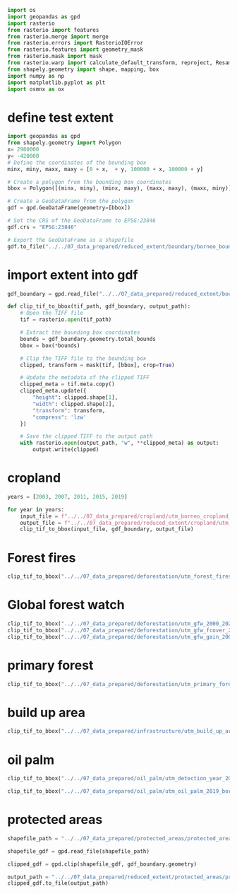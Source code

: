 
```python
import os
import geopandas as gpd
import rasterio
from rasterio import features
from rasterio.merge import merge
from rasterio.errors import RasterioIOError
from rasterio.features import geometry_mask
from rasterio.mask import mask
from rasterio.warp import calculate_default_transform, reproject, Resampling
from shapely.geometry import shape, mapping, box
import numpy as np
import matplotlib.pyplot as plt
import osmnx as ox
```

# define test extent 
```python
import geopandas as gpd
from shapely.geometry import Polygon
x= 2980000
y= -420000
# Define the coordinates of the bounding box
minx, miny, maxx, maxy = [0 + x,  + y, 100000 + x, 100000 + y]

# Create a polygon from the bounding box coordinates
bbox = Polygon([(minx, miny), (minx, maxy), (maxx, maxy), (maxx, miny)])

# Create a GeoDataFrame from the polygon
gdf = gpd.GeoDataFrame(geometry=[bbox])

# Set the CRS of the GeoDataFrame to EPSG:23846
gdf.crs = "EPSG:23846"

# Export the GeoDataFrame as a shapefile
gdf.to_file("../../07_data_prepared/reduced_extent/boundary/borneo_boundary.shp")

```

# import extent into gdf
```python
gdf_boundary = gpd.read_file("../../07_data_prepared/reduced_extent/boundary/borneo_boundary.shp")
```


```python
def clip_tif_to_bbox(tif_path, gdf_boundary, output_path):
    # Open the TIFF file
    tif = rasterio.open(tif_path)

    # Extract the bounding box coordinates
    bounds = gdf_boundary.geometry.total_bounds
    bbox = box(*bounds)

    # Clip the TIFF file to the bounding box
    clipped, transform = mask(tif, [bbox], crop=True)

    # Update the metadata of the clipped TIFF
    clipped_meta = tif.meta.copy()
    clipped_meta.update({
        "height": clipped.shape[1],
        "width": clipped.shape[2],
        "transform": transform,
        "compress": 'lzw'
    })

    # Save the clipped TIFF to the output path
    with rasterio.open(output_path, "w", **clipped_meta) as output:
        output.write(clipped)

```

# cropland
```python
years = [2003, 2007, 2011, 2015, 2019]

for year in years:
    input_file = f"../../07_data_prepared/cropland/utm_borneo_cropland_{year}.tif"
    output_file = f"../../07_data_prepared/reduced_extent/cropland/utm_borneo_cropland_{year}.tif"
    clip_tif_to_bbox(input_file, gdf_boundary, output_file)

```

# Forest fires
```python
clip_tif_to_bbox("../../07_data_prepared/deforestation/utm_forest_fires.tif", gdf_boundary, "../../07_data_prepared/reduced_extent/deforestation/utm_forest_fires.tif")
```

# Global forest watch
```python
clip_tif_to_bbox("../../07_data_prepared/deforestation/utm_gfw_2000_2022_borneo.tif", gdf_boundary, "../../07_data_prepared/reduced_extent/deforestation/utm_gfw_2000_2022_borneo.tif")
clip_tif_to_bbox("../../07_data_prepared/deforestation/utm_gfw_fcover_2000_borneo.tif", gdf_boundary, "../../07_data_prepared/reduced_extent/deforestation/utm_gfw_fcover_2000_borneo.tif")
clip_tif_to_bbox("../../07_data_prepared/deforestation/utm_gfw_gain_2000_2012_borneo.tif", gdf_boundary, "../../07_data_prepared/reduced_extent/deforestation/utm_gfw_gain_2000_2012_borneo.tif")
```

# primary forest
```python
clip_tif_to_bbox("../../07_data_prepared/deforestation/utm_primary_forest_2001.tif", gdf_boundary, "../../07_data_prepared/reduced_extent/deforestation/utm_primary_forest_2001.tif")
```

# build up area
```python
clip_tif_to_bbox("../../07_data_prepared/infrastructure/utm_build_up_area.tif", gdf_boundary, "../../07_data_prepared/reduced_extent/infrastructure/utm_build_up_area.tif")

```

# oil palm
```python
clip_tif_to_bbox("../../07_data_prepared/oil_palm/utm_detection_year_2000_2017.tif", gdf_boundary, "../../07_data_prepared/reduced_extent/oil_palm/utm_detection_year_2000_2017.tif")

clip_tif_to_bbox("../../07_data_prepared/oil_palm/utm_oil_palm_2019_borneo.tif", gdf_boundary, "../../07_data_prepared/reduced_extent/oil_palm/utm_oil_palm_2019_borneo.tif")
```

# protected areas
```python
shapefile_path = "../../07_data_prepared/protected_areas/protected_areas_borneo.shp"

shapefile_gdf = gpd.read_file(shapefile_path)

clipped_gdf = gpd.clip(shapefile_gdf, gdf_boundary.geometry)

output_path = "../../07_data_prepared/reduced_extent/protected_areas/protected_areas_borneo.shp"
clipped_gdf.to_file(output_path)
```